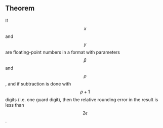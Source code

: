 <Theorem id="2"/>

## Theorem

If $$x$$ and $$y$$ are floating-point numbers in a format with parameters $$\beta$$ and $$\rho$$, and if subtraction is done with $$\rho + 1$$ digits (i.e. one guard digit), then the relative rounding error in the result is less than $$2\epsilon$$.


